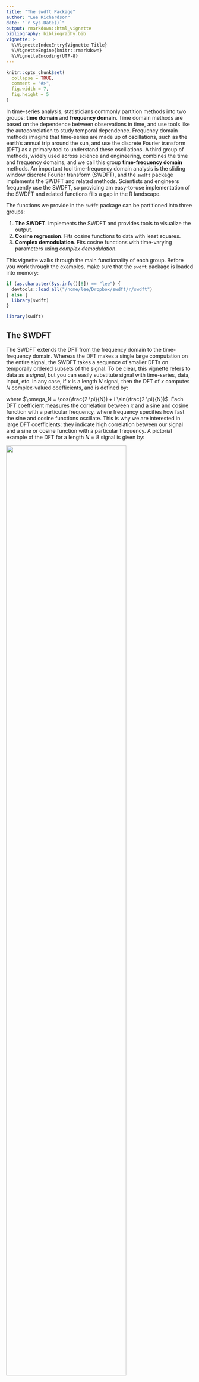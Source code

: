 ```yaml
---
title: "The swdft Package"
author: "Lee Richardson"
date: "`r Sys.Date()`"
output: rmarkdown::html_vignette
bibliography: bibliography.bib
vignette: >
  %\VignetteIndexEntry{Vignette Title}
  %\VignetteEngine{knitr::rmarkdown}
  %\VignetteEncoding{UTF-8}
---
```


```r
knitr::opts_chunk$set(
  collapse = TRUE,
  comment = "#>", 
  fig.width = 7, 
  fig.height = 5
)
```

In time-series analysis, statisticians commonly partition methods into two groups: **time domain** and **frequency domain**. Time domain methods are based on the dependence between observations in time, and use tools like the autocorrelation to study temporal dependence. Frequency domain methods imagine that time-series are made up of oscillations, such as the earth's annual trip around the sun, and use the discrete Fourier transform (DFT) as a primary tool to understand these oscillations. A third group of methods, widely used across science and engineering, combines the time and frequency domains, and we call this group **time-frequency domain** methods. An important tool time-frequency domain analysis is the sliding window discrete Fourier transform (SWDFT), and the `swdft` package implements the SWDFT and related methods. Scientists and engineers frequently use the SWDFT, so providing am easy-to-use implementation of the SWDFT and related functions fills a gap in the R landscape.

The functions we provide in the `swdft` package can be partitioned into three groups:

1. **The SWDFT**. Implements the SWDFT and provides tools to visualize the output. 
2. **Cosine regression**. Fits cosine functions to data with least squares. 
3. **Complex demodulation**. Fits cosine functions with time-varying parameters using _complex demodulation_. 

This vignette walks through the main functionality of each group. Before you work through the examples, make sure that the `swdft` package is loaded into memory:

```r
if (as.character(Sys.info()[8]) == "lee") {
  devtools::load_all("/home/lee/Dropbox/swdft/r/swdft")
} else {
  library(swdft)
}
```

```r
library(swdft)
```

## The SWDFT
The SWDFT extends the DFT from the frequency domain to the time-frequency domain. Whereas the DFT makes a single large computation on the entire signal, the SWDFT takes a sequence of smaller DFTs on temporally ordered subsets of the signal. To be clear, this vignette refers to data as a *signal*, but you can easily substitute signal with time-series, data, input, etc. In any case, if $x$ is a length $N$ signal, then the DFT of $x$ computes $N$ complex-valued coefficients, and is defined by:

\begin{eqnarray}
  a_k &=& \sum_{j=0}^{N-1} x_j \omega_n^{-jk} \nonumber \\
  k &=& 0, 1, \ldots, N - 1, 
\end{eqnarray}

where $\omega_N = \cos(\frac{2 \pi}{N}) + i \sin(\frac{2 \pi}{N})$. Each DFT coefficient measures the correlation between $x$ and a sine and cosine function with a particular frequency, where frequency specifies how fast the sine and cosine functions oscillate. This is why we are interested in large DFT coefficients: they indicate high correlation between our signal and a sine or cosine function with a particular frequency. A pictorial example of the DFT for a length $N = 8$ signal is given by:

![](figures/dft-example.png){ width=80% }

In contrast, the SWDFT of takes a sequence of smaller DFTs, and ourputs a 2D array of SWDFT complex coefficients. In the output array, the first dimension represents frequency, and the second dimension represents time, which is why it's called a **time-frequency** method. For example, the SWDFT for a length $N = 8$ signal is:

![](figures/swdft.png){ width=80% }

Here, the size of the smaller DFTs is known as the *window size*, so in this example, the window size is four. To see how the SWDFT works, let's walk through the computations in detail. Since our window size is four, the first step computes a length four DFT of the first four data-points:

![](figures/swdft-two.png){ width=80% }

The next step moves the window one position to the right, and computes the DFT of the second through fifth data-points:

![](figures/swdft-three.png){ width=80% }

The window position keeps sliding one position to the right until it reaches the final data-point:

![](figures/swdft-four.png){ width=80% }

And that's it. Formally, the SWDFT for a length $N$ signal with length $n$ windows is defined by:

$$
\begin{eqnarray}
  a_{k, p} &=& \sum_{j=0}^{n-1} x_{p-n+1+j} \omega_{n}^{-jk} \nonumber \\
  k &=& 0, 1, \ldots, N - 1 \nonumber \\
  p &=& n - 1, n, \ldots, N - 1. 
\end{eqnarray}
$$
In this notation, $k$ indexes the frequency, and $p$ indexes window position, where window position often represents time. In this package, the `swdft` function implements the SWDFT. For example, we can take the SWDFT of a length $N$ random Gaussian noise series with:

```r
N <- 100
window_size <- 32
x_random <- rnorm(n=N, mean=0, sd=1)
a <- swdft::swdft(x=x_random, n=window_size)
```

However, the SWDFT is most useful for signals with frequency characteristics that change over time. For this reason, this vignette demonstrates how the package works using _local cosine signals_ as data. The next section defines a local cosine signal in details, and shows you how to generate them with the `local_signal` function. 

### Local Cosine Signals
The sliding window DFT (SWDFT) is useful for signals frequency characteristics that change over time. Therefore, the signals we use to demonstrate how the `swdft` works should have changing frequency characteristics. To accomplish this, this vignette uses _local cosine signals_ as data. Simply described, a local cosine signal is a cosine function multiplied by an indicator function, where the indicator function is only nonzero for a subset of the signal. Formally, a length $N$ local cosine signal is defined by:

$$
\begin{eqnarray}
  y_t &=& A \cos(2 \pi f t + \phi) \cdot \mathbb{1}_{S, S+L-1}(t), \nonumber \\
  t &=& 0, 1, \ldots, N - 1.
\end{eqnarray}
$$

The parameters of a local cosine signal are:

- A: Amplitude of the cosine function 
- f: Frequency of the cosine function 
- $\phi$: Phase of the cosine function 
- $S$: Start of the local cosine signal 
- $L$: Length of the local cosine signal 

You can generate a local cosine signal with the `local_signal` function. In this example, we also add a small Gaussian noise factor to the local cosine signal:

```r
# --- Generate a local cosine signal + Gaussian noise ---
set.seed(999)

## Specify the parameters for the local cosine signal 
signal_length <- 96 # The length of the local cosine signal
freq <- 3 / 32 # Frequency, interpreted as "3 complete cycles every 32 data-points"
amplitude <- 1 # The amplitude of the local cosine signal 
phase <- 0 # Phase of the local cosine signal 
periodic_start <- 20 # When the local cosine signal starts 
periodic_length <- 50 # How long the local cosine signal lasts 
signal <- swdft::local_signal(N=signal_length, A=amplitude, 
                              Fr=freq, phase=phase, S=periodic_start, 
                              L=periodic_length)

## Generate the Gaussian noise factor, and add to the local cosine signal 
sigma <- .3 # Standard deviation of the Gaussian noise factor 
noise <- rnorm(n=signal_length, mean=0, sd=sigma)
x <- signal + noise 

## Plot what the local cosine signal + noise looks like 
plot(x, pch=19, cex=1.4, xlab="", ylab="Signal", 
     main="Local Cosine Signal plus Gaussian Noise")
lines(signal, lwd=2, col="red")
```

In this figure, the red line is the local cosine signal, and the black dots are the local cosine signal plus noise.

### The `swdft` function
The cornerstone of this package is the `swdft` function. The `swdft` function is analogous to base R's `stats::fft` function for the time-frequency case. Just as `stats::fft` function returns a 1D complex array of discrete Fourier transform (DFT) coefficients, the `swdft` function returns a 2D complex array of SWDFT coefficients. You can take the SWDFT of the local cosine signal (`x`) generated in the previous section with the following code:

```r
window_size <- 32
a <- swdft::swdft(x=x, n=window_size)
```

To visualize the SWDFT, and since the SWDFT coefficients are complex-valued, it is common to display the squared modulus of the SWDFT coefficients. For example, if $a_{k, p}$ is the complex-valued SWDFT coefficient at frequency $k$ and window position $p$, the squared modulus of $a_{k, p}$ is given by:

$$
\begin{eqnarray}
  Mod(a_{k, p})^2 &=& Re(a_{k, p})^2 + Im(a_{k, p})^2.
\end{eqnarray}
$$

In R, you can compute the squared modulus of a complex number with the `Mod` function. For example, you can compute the squared modulus of the SWDFT coefficients with:

```r
amod <- Mod(a$a)^2
```

Implementation of the `swdft` function is straightforward, and can be understood by simply looking at the code:

```r
swdft_fft <- function(x, n, taper) {
  N <- length(x)
  P <- N - n + 1
  a <- array(data = NA, dim = c(n, P))

  for (p in n:N) {
    a[, p - n + 1] <- stats::fft(z = x[(p - n + 1):p] * taper)
  }

  return(a)
}
```

The actual implementation of the `swdft` function is a wrapper, which calls either `swdft_fftw` or `swdft_fft`, depending on whether the `fftwtools` library is installed. The `fftwtools` package is an R-wrapper for the Fastest Fourier Transform in the West (FFTW) library, so it is much faster than base R's `fft` implementation.

The `swdft` function returns an S3 object of class `swdft`. This class includes the 2D complex array of SWDFT coefficients (`a$a`), along with basic information about the parameters used (see `?new_swdft` for more information). You can visualize the squared modulus of the SWDFT coefficients with the `plot.swdft` method:

```r
plot(a)
```

The y-axis of this plot represents frequency, and the x-axis represents window position, which typically represents time. In the next section, we describe several options to customize `plot.swdft` visualizations. 

### The `plot.swdft` method
The `plot.swdft` method visualizes objects created with the `swdft` function. This section walks through the most frequently used options to customize these visualizations. 

The default color used by `plot.swdft` is grayscale. However, I often use the blue-to-red colorscale `tim.colors`, which comes from the `fields` package. You can use the `tim.colors` colorscale with the option `col="tim.colors"`:

```r
plot(a, col="tim.colors", title="SWDFT using the 'tim.colors' colorscale")
```

Often, we need to display the frequency dimension (i.e. the y-axis) in different units, such as Hertz. For a SWDFT with length $n$ windows, the $k^{th}$ frequency can be interpreted as "$k$ complete cycles in a length $n$ period of time". Hence, the default frequency units use the `freq_type="cycles"` option, which indexes the frequency dimension with $k = 0, 1, \ldots, n - 1$. Another popular frequency unit is Hertz, which can be used with the `freq_type="hertz"` option. If you use Hertz, you also need to specify the sampling frequency with the `fs=` option, for example:

```r
sampling_frequency <- 100
plot(a, freq_type="hertz", fs=sampling_frequency)
```

The final frequency unit option we provide is `freq_type="fraction"`. In many fields, it is common to represent frequency as the decimal value $\frac{k}{n}$, for $k=0, 1, \ldots, n-1$, rather than the integer $k$ used in the `freq_type="cycles"` option. The `freq_type="fraction"` option is used in base R's `plot.spec` method for the `spectrum` function. An example of this option is given by:

```r
plot(a, freq_type="fraction")
```

When `freq_type="fraction"`, we follow convention by only displaying the frequency range 0 to .5. This is a convention because for real-valued signals, the Fourier coefficients larger than .5 are equivalent to the complex conjugate of a Fourier coefficient less than .5. This implies that the values of their squared modulus is identical. This fact explains why, in the previous plots, the frequencies flipped across the middle of the y-axis are identitical. Technically speaking, this phenomenon is called "aliasing", and a good reference for understanding this concept is Section 2.5 of @bloomfield2004fourier. 

Finally, you sometimes need to change either the axis labels or values, for instance, you may want the x-axis to represent time. To change the x-axis values, you can use the `custom_xaxis=` option (there is a corresponding `custom_yaxis` as well). If you use this option, you need to make sure that the length of the custom axis is the same as the dimension of the `swdft` object, which you can check in R with `dim(a$a)`. For example, if I wanted the x-axis of the local cosine signal to represent years from 1990 to 1995, I would use:

```r
years <- 1900:1995
plot(a, freq_type="fraction", col="tim.colors", custom_xaxis=years, xlab="Years")
```

Those are the most frequently used options. For details and more options, see the `?plot.swdft` documentation.

### Tapering and Smoothing
The SWDFT is essentially a sequence of discrete Fourier transforms (DFTs), and DFT coefficients are notoriously noisy. By noisy, I mean that as the signal gets larger, the variance stays the same, which implies that DFT coefficients are not a consistent estimator of the spectral density function. If the last sentence didn't make sense, don't worry, it's a complicated topic, and a good reference to learn more is Chapter 18 of [@kass2014analysis]. For our purposes, the main takeaway is that DFT coefficients aren't perfect from a statistical perspective, and it's possible to improve them. Statisticians have improved DFT coefficients in two ways: tapering and smoothing. Tapering applies a window to each end of the signal before taking the DFT, and smoothing smooths the final DFT coefficients, for example with a moving average. The `swdft` function provides options for both tapering (Section 18.3.6 of [@kass2014analysis]) and smoothing (Section 18.3.3 of [@kass2014analysis]).  

To taper the SWDFT coefficients, we provide the widely used cosine bell taper, based on R's `spec.taper` function. You can use this taper with the `taper_type="cosine"` option. In addition, you can specify the proportion of each end of the signal to taper with the `p=` option. An example of is given by:

```r
a_taper <- swdft::swdft(x=x, n=window_size, taper_type="cosine", p=.2)
plot(a_taper)
```

To smooth the SWDFT coefficients, we provide the `smooth=` option. This option builds a smoothing kernel using base R's `stats::kernel` function. The additional option `m=` controls the width of the kernel, and the option `num_convs=` specifies the number of times the kernel is convolved with itself. See `?stats::kernel` for more details. An example of smoothing the SWDFT coefficients is given by 

```r
a_smooth <- swdft::swdft(x=x, n=window_size, smooth="daniell", m=1, num_convs=0)
plot(a_smooth)
```

It is important to note that the most widely used tapering approach combines multiple tapers, which is often referred to as the *Multitaper* method [@thomson1982spectrum]. The `swdft` package does not provide an implementation of the multitaper method, but I would be willing to if there's significant interest. For an implementation, see the excellent `multitaper` R-package. 

## Cosine Regression
The second group of functions in the `swdft` package based on *cosine regression*. Cosine regression fits a cosine function to data, and is widely used in in statistics, signal processing, and other fields. Cosine regression is useful for signals with oscillations persist over the entire signal, for example the hourly temperature in Los Angeles measured over a week in February. Formally, the cosine regression model is given by:

$$
\begin{eqnarray}
  y_t &=& A \cos(2 \pi f t + \phi) + \epsilon_t \nonumber \\
  t &=& 0, 1, \ldots, N - 1.
\end{eqnarray}
$$

The cosine regression model has three parameters to estimate:

- A: Amplitude 
- f: Frequency 
- $\phi$: Phase 

The cosine regression model is non-linear, but there is a standard trick that uses trigonometric identities to linearize the model for the amplitude (A) and phase ($\phi$) parameters. After applying this trick, if the frequency parameter ($f$) is known, you can estimate amplitude and phase with least squares. The `cosreg` function implements this procedure. For example, if we use the true frequency (`freq`) from our local cosine signal generated earlier, we can apply cosine regression with:

```r
cosreg_fit <- swdft::cosreg(x=x, f=freq)
plot(cosreg_fit)
```

You can check the estimated coefficients with:

```r
coefficients(cosreg_fit)
```

If you don't know which frequency to use, it's common to select the frequency corresponding to the largest DFT coefficient, which can be extracted with:

```r
periodogram <- Mod(fft(x))^2
freqs <- (0:(length(x) - 1)) / length(x)
max_freq <- freqs[which.max(periodogram)]
cat("Estimated Frequency: ", max_freq, " True Frequency: ", freq, " \n")
```

For convenience, we provide that `get_max_freq` function that does this:

```r
swdft::get_max_freq(x=x) == max_freq
```

### Local Cosine Regression 
For oscillations that only occur for a subset of a signal, such as the local cosine signal generated above, it is possble to localize the cosine regression model. To implement this, we provide the `local_cosreg` function, which uses a fairly complicated maximum likelihood estimation procedure to estimate the parameters of the local cosine signal (A, f, $\phi$, S, and L) defined above. You can apply local cosine regression to out local cosine signal with:

<!-- ```{r, cache=TRUE} -->
<!-- local_cosreg_fit <- swdft::local_cosreg(x=x) -->
<!-- plot(local_cosreg_fit) -->
<!-- coefficients(local_cosreg_fit) -->
<!-- ``` -->

As you can see, this provides a better fit for this signal than `cosreg`, since it's the correct model. Unfortunately, this function takes awhile to run, and should only be used for small signals (e.g. 100/200 data-points). A faster approach, based on the method of _complex demodulation_, is covered in the next section. 

## Complex Demodulation
The third group of functions in the `swdft` package is based on the method of _complex demodulation_. Complex demodulation can be interpreted as an estimator for the time-varying amplitude and phase of the following statistical model:

$$
\begin{eqnarray}
  y_t &=& A_t \cos(2 \pi f t + \phi_t) + \epsilon_t, \nonumber \\
  t &=& 0, 1, \ldots, N - 1.
\end{eqnarray}
$$

The only difference between this model and the cosine regression model is that the amplitude and phase parameters are now time-varying (e.g. $A \to A_t$, $\phi \to \phi_t$).

The `swdft` package provides two functions based on complex demodulation: `complex_demod`, and `matching_demod`. Since `matching_demod` repeatedly applies the `complex_demod` function, we introduce `complex_demod` first. But before introducing `complex_demod`, we change our example signal used in the previous sections to have a time-varying amplitude. To be clear, we make this change because the main advantage of complex demodulation over cosine regression is dealing with time-varying parameters. The following code generates a local cosine signal with a time-varying amplitude:

```r
set.seed(666)

## Set the frequency and length of the signal 
N <- 128 
f0 <- 10/N

## Generate a time-varying amplitude 
amplitude <- rep(0, N)
inds11 <- 10:20
inds12 <- 21:50
inds13 <- 51:70
amplitude[inds11] <- seq(0, 1, length=length(inds11))
amplitude[inds12] <- seq(1, 1, length=length(inds12))
amplitude[inds13] <- seq(1, 0, length=length(inds13))

## Generate the cosine signal with time-varying amplitude plus noise
signal <- swdft::cosine(N=N, A=amplitude, Fr=f0, phase=0)
noise <- rnorm(n=N, mean=0, sd=sigma)
x_demod <- signal + noise

## Plot what the signal looks like 
plot(x_demod, pch=19, cex=1.4, main="Cosine signal with time-varying amplitude plus Gaussian noise", 
     xlab="", ylab="")
lines(signal, lwd=2, col="red")
```

### Complex Demodulation
Complex demodulation extracts both a time-varying amplitude and phase from a signal. The method works in three steps:

1. Demodulate the original series: $y_t = x_t \cdot e^{-2 \pi i f_0 t}$.
2. Smooth the demodulated series: $z_t = \text{smooth}(y_t)$ with a low-pass filter.
3. Extract $A_t$ and $\phi_t$ from the smooth signal $z_t$ from step two. 

To understand why this works, a great reference is Chapter 7 of [@bloomfield2004fourier]. 

Based on this three step procedure, using `complex_demod` requires two additional parameters:

1. The frequency to demodulate ($f_0$).
2. The type of low-pass filter to use, and the parameters of that filter.

Because we generated the data, we know the true frequency (`f0 <- 10/N` from the previous code chunk), so we use this as the frequency parameter in the following example. In some cases, you will know which frequency to use, such as a daily, weekly, or monthly cycle. In other cases, you won't know which frequency to use, and you'll want to estimate it from the data. The `matching_demod` function provides an automatic method for selecting the frequency to demodulate, so we defer this discussion to the next section. 

The second parameter choice concerns the type of low-pass filter to use. If you don't know a lot about filters, a great introduction is given by [@hamming1998digital]. Roughly speaking, a low-pass filter smooths a series by removing all frequency components larger than a _pass frequency_. For example, a perfect low-pass filter with a pass frequency of 20 Hertz removes all frequencies components larger than 20 Hertz from a signal. Filters aren't perfect, however, and certain filters work better than others in certain situations. For this reason, the `complex_demod` function provides three options for the type of low-pass filter: butterworth, moving average, and double moving average. It is important to note that step one of complex demodulation shifts the frequency of interest `f0` to zero, which mean all filters are are relative to frequency 0. The `complex_demod` function uses the butterworth filter as a default, which is specified by the `smooth="butterworth"` option. The default pass frequency for the butterworth filter is 0.1, specified by the `passfreq=0.1` option. An example of `complex_demod` applied to the `x_demod` signal generated above is given in the following code:

```r
complex_demod_fit <- swdft::complex_demod(x=x_demod, f0=f0)
plot(complex_demod_fit)
lines(signal, col="blue")
legend("topright", col=c("black", "red", "blue"), 
       c("Signal + Noise", "Complex Demodulation", "True Signal"), lwd=1)
```

In this example, complex demodulation captures the time-varying amplitude, but over fits the ends. To get smoother estimates, we can lower the pass frequency of the butterworth filter with the `passfreq=0.05` option:

```r
complex_demod_fit_smoother <- swdft::complex_demod(x=x_demod, f0=f0, passfreq=.05)
plot(complex_demod_fit_smoother)
lines(signal, col="blue")
legend("topright", col=c("black", "red", "blue"), 
       c("Signal+Noise", "Complex Demodulation", "True Signal"), lwd=1)
```

In this case, we see that the fitted values near the end of the signal are smoother. 

### Matching Demodulation
Imagine a signal with multiple periodic components, not just one. In this case, complex demodulation wouldn't be enough. To address this, the `swdft` provides the `matching_demod` function, which implements the matching demodulation algorithm. Matching demodulation can be seen as an estimator for the following statistical model of the sum of $R$ periodic signals with time-varying amplitudes and phases:

$$
\begin{eqnarray}
    y_t &=& \sum_{r=1}^{R} A_{r, t} \cos(2 \pi f_r t + \phi_{r, t}) + \epsilon_t, \nonumber \\
    t &=& 0, 1, \ldots, N - 1.
\end{eqnarray}
$$

In other words, this model extends complex demodulation to work for $R > 1$ signals. 

To demonstrate how `matching_demod` works, let's add a second signal with a time-varying amplitude to the signal used in the previous section:

```r
## Generate the time-varying amplitude for the second periodic component 
amplitude2 <- rep(0, N)
inds21 <- 50:70
inds22 <- 71:100
inds23 <- 101:120
amplitude2[inds21] <- seq(0, 1, length=length(inds21))
amplitude2[inds22] <- seq(1, 1, length=length(inds22))
amplitude2[inds23] <- seq(1, 0, length=length(inds23))

## Set the frequency for the second periodic component
f1 <- 30 / N

## Generate the second signal and add it to the first 
signal2 <- swdft::cosine(N=N, A=amplitude2, Fr=f1, phase=phase)
x_demod <- x_demod + signal2

## Plot what the two signals plus noise look like
plot(x_demod, pch=19, cex=1, main="Two cosine signals with time-varying amplitudes plus noise", 
     xlab="")
lines(signal, col="red", lwd=2)
lines(signal2, col="blue", lwd=2)
```

Matching demodulation is a greedy algorithm that repeatedly applies complex demodulation to a signal until no large SWDFT coefficients remain. Each iteration of matching demodulation has the following three steps:

1. Find the largest SWDFT coefficient, and check if it is larger than a threshold. If it's not, stop. If it is, continue to step two. 
2. Apply complex demodulation at the frequency selected in step one. 
3. Remove the fitted values from the model in step two, then return to step one with the residuals. 

Matching demodulation requires a few more parameters than complex demodulation. Because matching demodulation selects the frequency to demodulate with the largest SWDFT coefficient, we need to provide a window size for the SWDFT, and a threshold that says "how large" a SWDFT coefficient must be for the algorithm to keep iterating. Currently, I set these parameters through trial-and-error based on the application, and more research in understanding these choices would be valuable. For signals standardized to have mean zero and standard deviation one, a threshold between 0.03 to 0.05 has worked well. Therefore, `matching_demod` sets the default threshold with `thresh=0.05`. With these considerations in mind, `matching_demod` can be applied as follows:

```r
matching_demod_fit <- swdft::matching_demod(x=x_demod, n=70)
plot(matching_demod_fit)
```

The fit looks great, but how does it work? To better understand matching demodulation, we can analyze the `matching_demod_fit` object, which is an S3 object of class `swdft_matching_demod`. Let's start by showing the fitted values from each iteration of complex demodulation, which can be accessed with `matching_demod_fit$iterations$iterfits`:

```r
plot(x_demod, cex=1, pch=19, ylim=c(-2, 3), xlab="", ylab="", 
     main="Fitted values from each iteration of matching demodulation")
lines(signal, col="red")
lines(signal2, col="blue")

lines(matching_demod_fit$iterations$iter_fits[1, ], col="green", lwd=2, lty=2)
lines(matching_demod_fit$iterations$iter_fits[2, ], col="purple", lwd=2, lty=2)

legend("topright", c("Signal + Noise", "Signal 1", "Signal 2", "Iteration 1", "Iteration 2"), 
       col=c("black", "red", "blue", "green", "purple"), lwd=2, cex=.8)
```

This shows that matching demodulation applies complex demodulation to the second signal (the `signal2` variable in the code chunk above) in the first iteration, and applies complex demodulation to the first signal (the `signal` variable) in the second iteration. And that's great, because it implies that the matching demodulation algorithm recovers the true data generating process. 

Another useful visualization views the estimated coefficients from the statistical model defined in the beginning of this section. You can access the coefficients with `matching_demod_fit$coefficients`. For example, we can visualize the time-varying amplitude in each iteration of the algorithm by:

```r
plot(matching_demod_fit$coefficients$inst_amp[1, ], type="l", lwd=2, col="red", ylim=c(0, 1.5), 
     main="Time-varying amplitude for matching demodulation iterations", xlab="", ylab="")
lines(matching_demod_fit$coefficients$inst_amp[2, ], lwd=2, col="blue")
legend("topright", col=c("red", "blue"), lwd=2, 
       paste0("Iteration ", 1:2, ", Frequency: ", round(matching_demod_fit$coefficients$f0, digits=3)))
```

This shows that in the first iteration, frequency $\approx 0.22$ has large amplitude near the end of the signal, and in the second iteration, frequency $\approx 0.07$ has large amplitude in the beginning of the signal. 


# References 

